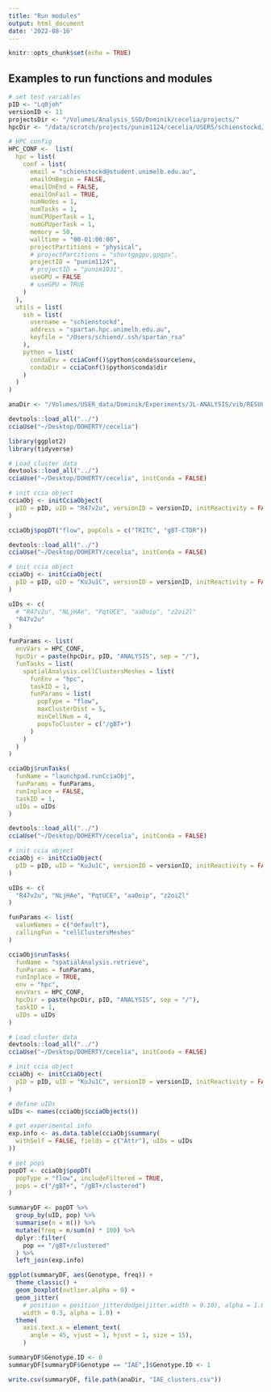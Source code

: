 ```yaml
---
title: "Run modules"
output: html_document
date: '2022-08-16'
---
```


```r
knitr::opts_chunk$set(echo = TRUE)
```

## Examples to run functions and modules

```r
# set test variables
pID <- "Lq0joh"
versionID <- 11
projectsDir <- "/Volumes/Analysis_SSD/Dominik/cecelia/projects/"
hpcDir <- "/data/scratch/projects/punim1124/cecelia/USERS/schienstockd/"
```

```r
# HPC config
HPC_CONF <-  list(
  hpc = list(
    conf = list(
      email = "schienstockd@student.unimelb.edu.au",
      emailOnBegin = FALSE,
      emailOnEnd = FALSE,
      emailOnFail = TRUE,
      numNodes = 1,
      numTasks = 1,
      numCPUperTask = 1,
      numGPUperTask = 1,
      memory = 50,
      walltime = "00-01:00:00",
      projectPartitions = "physical",
      # projectPartitions = "shortgpgpu,gpgpu",
      projectID = "punim1124",
      # projectID = "punim1031",
      useGPU = FALSE
      # useGPU = TRUE
    )
  ),
  utils = list(
    ssh = list(
      username = "schienstockd",
      address = "spartan.hpc.unimelb.edu.au",
      keyfile = "/Users/schiend/.ssh/spartan_rsa"
    ),
    python = list(
      condaEnv = cciaConf()$python$conda$source$env,
      condaDir = cciaConf()$python$conda$dir
    )
  )
)
```

```r
anaDir <- "/Volumes/USER_data/Dominik/Experiments/JL-ANALYSIS/vib/RESULTS/IAE"
```

```r
devtools::load_all("../")
cciaUse("~/Desktop/DOHERTY/cecelia")

library(ggplot2)
library(tidyverse)
```

```r
# Load cluster data
devtools::load_all("../")
cciaUse("~/Desktop/DOHERTY/cecelia", initConda = FALSE)

# init ccia object
cciaObj <- initCciaObject(
  pID = pID, uID = "R47v2u", versionID = versionID, initReactivity = FALSE
)

cciaObj$popDT("flow", popCols = c("TRITC", "gBT-CTDR"))
```

```r
devtools::load_all("../")
cciaUse("~/Desktop/DOHERTY/cecelia", initConda = FALSE)

# init ccia object
cciaObj <- initCciaObject(
  pID = pID, uID = "KuJu1C", versionID = versionID, initReactivity = FALSE
)

uIDs <- c(
  # "R47v2u", "NLjHAe", "PqtUCE", "aaDoip", "z2oi2l"
  "R47v2u"
)

funParams <- list(
  envVars = HPC_CONF,
  hpcDir = paste(hpcDir, pID, "ANALYSIS", sep = "/"),
  funTasks = list(
    spatialAnalysis.cellClustersMeshes = list(
      funEnv = "hpc",
      taskID = 1,
      funParams = list(
        popType = "flow",
        maxClusterDist = 5,
        minCellNum = 4,
        popsToCluster = c("/gBT+")
      )
    )
  )
)

cciaObj$runTasks(
  funName = "launchpad.runCciaObj",
  funParams = funParams,
  runInplace = FALSE,
  taskID = 1,
  uIDs = uIDs
)
```

```r
devtools::load_all("../")
cciaUse("~/Desktop/DOHERTY/cecelia", initConda = FALSE)

# init ccia object
cciaObj <- initCciaObject(
  pID = pID, uID = "KuJu1C", versionID = versionID, initReactivity = FALSE
)

uIDs <- c(
  "R47v2u", "NLjHAe", "PqtUCE", "aaDoip", "z2oi2l"
)

funParams <- list(
  valueNames = c("default"),
  callingFun = "cellClustersMeshes"
)

cciaObj$runTasks(
  funName = "spatialAnalysis.retrieve",
  funParams = funParams,
  runInplace = TRUE,
  env = "hpc",
  envVars = HPC_CONF,
  hpcDir = paste(hpcDir, pID, "ANALYSIS", sep = "/"),
  taskID = 1,
  uIDs = uIDs
)
```

```r
# Load cluster data
devtools::load_all("../")
cciaUse("~/Desktop/DOHERTY/cecelia", initConda = FALSE)

# init ccia object
cciaObj <- initCciaObject(
  pID = pID, uID = "KuJu1C", versionID = versionID, initReactivity = FALSE
)

# define uIDs
uIDs <- names(cciaObj$cciaObjects())

# get experimental info
exp.info <- as.data.table(cciaObj$summary(
  withSelf = FALSE, fields = c("Attr"), uIDs = uIDs
))

# get pops
popDT <- cciaObj$popDT(
  popType = "flow", includeFiltered = TRUE,
  pops = c("/gBT+", "/gBT+/clustered")
)
```

```r
summaryDF <- popDT %>%
  group_by(uID, pop) %>%
  summarise(n = n()) %>%
  mutate(freq = n/sum(n) * 100) %>%
  dplyr::filter(
    pop == "/gBT+/clustered"
  ) %>%
  left_join(exp.info)

ggplot(summaryDF, aes(Genotype, freq)) +
  theme_classic() +
  geom_boxplot(outlier.alpha = 0) +
  geom_jitter(
    # position = position_jitterdodge(jitter.width = 0.10), alpha = 1.0) +
    width = 0.3, alpha = 1.0) +
  theme(
    axis.text.x = element_text(
      angle = 45, vjust = 1, hjust = 1, size = 15),
    )

summaryDF$Genotype.ID <- 0
summaryDF[summaryDF$Genotype == "IAE",]$Genotype.ID <- 1

write.csv(summaryDF, file.path(anaDir, "IAE_clusters.csv"))
```